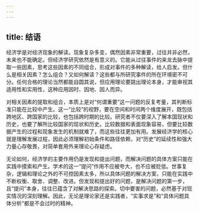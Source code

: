 ```yaml
---
---
---
```

title: 结语
---




经济学是对经济现象的解读。现象复杂多变，偶然因素非常重要，过往并非必然，未来也不能确定。但经济学研究依然是有意义的。它能从过往事件的来龙去脉中提取一些因素，思考这些因素的不同组合，形成对事件的多种解读，给人启发。但什么是相关因素？怎么组合？又如何解读？这些都与所研究事件的所在环境密不可分。任何合格的理论当然都能自圆其说，但应用理论要跳出理论本身，才能审视其适用性和实用性，这种应用因时、因地、因人而异。

对相关因素的提取和组合，本质上是对“何谓重要”这一问题的反复考量，其判断标准只能在比较中产生。这一“比较”的视野，要在空间和时间两个维度展开，既包括跨地区、跨国家的比较，也包括跨时期的比较。研究者不仅要深入了解本国现状和历史，也要了解所比较国家的现状和历史。比较数据和表面现象容易，但要比较数据产生的过程和现象发生的机制就难了，而这些往往更加有用。发展经济学的核心就是理解发展过程，因此必须理解初始条件和路径依赖，对“历史”的延续性和强大力量心存敬畏，对简单套用外来理论心存疑虑。

无论如何，经济学的主要作用仍是发现和提出问题，而解决问题的具体方案只能在实践中摸索和产生。学术的这一“提问”作用不应被夸大，也不应被贬低。世事复杂，逻辑和理论之外的不可控因素太多，所以具体问题的解决方案，只能在实践中不断权衡、取舍、调整、改进。但发现和提出好的问题，是解决问题的第一步，且“提问”本身，往往已蕴含了对解决思路的探索。切中要害的问题，必然基于对现实情况的深刻理解。因此，无论是理论家还是实践者，“实事求是”和“具体问题具体分析”都是不会过时的精神。